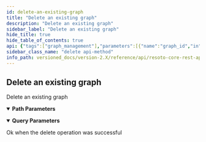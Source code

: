 ```yaml
---
id: delete-an-existing-graph
title: "Delete an existing graph"
description: "Delete an existing graph"
sidebar_label: "Delete an existing graph"
hide_title: true
hide_table_of_contents: true
api: {"tags":["graph_management"],"parameters":[{"name":"graph_id","in":"path","description":"The identifier of the graph","example":"resoto","required":true,"schema":{"type":"string"}},{"name":"truncate","in":"query","schema":{"type":"boolean"},"description":"If this parameter is set, leave the graph definition, but wipe the data."}],"responses":{"200":{"description":"Ok when the delete operation was successful","content":{"text/plain":{"example":"Graph deleted."}}}},"description":"Delete an existing graph","method":"delete","path":"/graph/{graph_id}","servers":[{"url":"https://{host}:{port}","variables":{"host":{"default":"localhost"},"port":{"default":"8900"}}}],"info":{"title":"Resoto Core REST API","version":"V1"},"postman":{"name":"Delete an existing graph","description":{"type":"text/plain"},"url":{"path":["graph",":graph_id"],"host":["{{baseUrl}}"],"query":[{"disabled":false,"description":{"content":"If this parameter is set, leave the graph definition, but wipe the data.","type":"text/plain"},"key":"truncate","value":""}],"variable":[{"disabled":false,"description":{"content":"(Required) The identifier of the graph","type":"text/plain"},"type":"any","value":"","key":"graph_id"}]},"header":[{"key":"Accept","value":"text/plain"}],"method":"DELETE"}}
sidebar_class_name: "delete api-method"
info_path: versioned_docs/version-2.X/reference/api/resoto-core-rest-api
---
```



## Delete an existing graph

Delete an existing graph

<details style={{"marginBottom":"1rem"}} data-collapsed={false} open={true}><summary style={{}}><strong>Path Parameters</strong></summary><div><ul><ParamsItem className={"paramsItem"} param={{"name":"graph_id","in":"path","description":"The identifier of the graph","example":"resoto","required":true,"schema":{"type":"string"}}}></ParamsItem></ul></div></details><details style={{"marginBottom":"1rem"}} data-collapsed={false} open={true}><summary style={{}}><strong>Query Parameters</strong></summary><div><ul><ParamsItem className={"paramsItem"} param={{"name":"truncate","in":"query","schema":{"type":"boolean"},"description":"If this parameter is set, leave the graph definition, but wipe the data."}}></ParamsItem></ul></div></details><div><ApiTabs><TabItem label={"200"} value={"200"}><div>

Ok when the delete operation was successful

</div><div><MimeTabs schemaType={"response"}><TabItem label={"text/plain"} value={"text/plain"}><SchemaTabs><TabItem label={"Example"} value={"Example"}><ResponseSamples responseExample={"Graph deleted."} language={"shell"}></ResponseSamples></TabItem></SchemaTabs></TabItem></MimeTabs></div></TabItem></ApiTabs></div>

